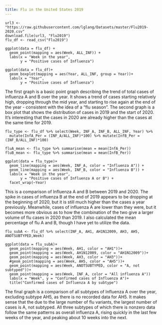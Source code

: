 ```yaml
---
title: Flu in the United States 2019
---
```

```
url3 <- "https://raw.githubusercontent.com/lglang/Datasets/master/Flu2019-2020.csv"
download.file(url3, "Flu2019")
flu_df <- read_csv("Flu2019")

ggplot(data = flu_df) + 
  geom_point(mapping = aes(Week, ALL_INF)) +
  labs(x = "Week in the year",
       y = "Positive cases of Influenza")

ggplot(data = flu_df)+
  geom_boxplot(mapping = aes(Year, ALL_INF, group = Year))+
  labs(x = "Year",
       y = "Positive cases of Influenza")
```
The first graph is a basic point graph describing the trend of total cases of influenza A and B over the year. It shows a trend of cases starting relatively high, dropping through the mid year, and starting to rise again at the end of the year - consistent with the idea of a "flu season". The second graph is a box plot that shows the distribution of cases in 2019 and the start of 2020. It's interesting that the cases in 2020 are already higher than the cases at the same time for 2019.

```
flu_type <- flu_df %>% select(Week, INF_A, INF_B, ALL_INF, Year) %>% 
  mutate(InfA_Per = (INF_A/ALL_INF)*100) %>% mutate(InfB_Per = (INF_B/ALL_INF)*100)

fluA_mean <- flu_type %>% summarise(mean = mean(InfA_Per))
fluB_mean <- flu_type %>% summarise(mean = mean(InfB_Per))

ggplot(data = flu_type)+
  geom_line(mapping = aes(Week, INF_A, color = "Influenza A")) +
  geom_line(mapping = aes(Week, INF_B, color = "Influenza B")) +
  labs(x = "Week in the year",
       y = "Positive cases of Influenza A or B") +
  facet_wrap(~Year)
```
This is a comparison of Influenza A and B between 2019 and 2020. The spike in cases of influenza B at the end of 2019 appears to be dropping at the beginning of 2020, but it is still much higher than the cases a year previously. Meanwhile, cases of influenza A are lower than they were, but it becomes more obvious as to how the combination of the two give a larger volume of flu cases in 2020 than 2019. I also calculated the mean percentage of flu A and B, though I have yet to utilize the data.

```
flu_subA <- flu_df %>% select(INF_A, AH1, AH1N12009, AH3, AH5, ANOTSUBTYPED,Week) 

ggplot(data = flu_subA)+
  geom_point(mapping = aes(Week, AH1, color = "AH1"))+
  geom_point(mapping = aes(Week, AH1N12009, color = "AH1N12009"))+
  geom_point(mapping = aes(Week, AH3, color = "AH3"))+
  #geom_point(mapping = aes(Week, AH5, color = "AH5"))+
  geom_point(mapping = aes(Week, ANOTSUBTYPED, color = "A, not subtyped"))+
  geom_point(mapping = aes(Week, INF_A, color = "All influenza A"))
  labs(x = "Week", y = "Confirmed cases of Influenza A")+
  title("Confirmed cases of Influenza A by subtype")
```
The final graph is a comparison of all subtypes of Influenza A over the year, excluding subtype AH5, as there is no recorded data for AH5. It makes sense that the due to the large number of flu variants, the largest number of cases is A, not subtyped. All three subtypes of which there is nonzero data follow the same patterns as overall influenza A, rising quickly in the last few weeks of the year, and peaking about 10 weeks into the next.